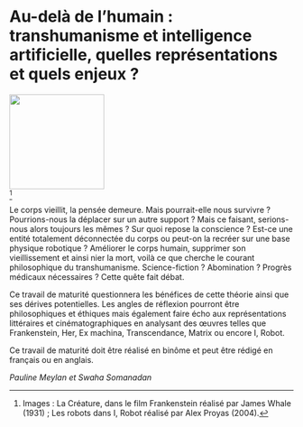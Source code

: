 # Au-delà de l'humain : \linebreak transhumanisme et intelligence artificielle, quelles représentations et quels enjeux ?

::: {.center data-latex=""}
![](images/au-dela-de-lhumain.jpg){height=12em}  
^[Images : La Créature, dans le film Frankenstein réalisé par James Whale (1931) ; Les robots dans I, Robot réalisé par Alex Proyas (2004).]
:::

\vspace{\stretch{1}}

Le corps vieillit, la pensée demeure. Mais pourrait-elle nous survivre ? Pourrions-nous la déplacer sur un autre support ? Mais ce faisant, serions-nous alors toujours les mêmes ? Sur quoi repose la conscience ? Est-ce une entité totalement déconnectée du corps ou peut-on la recréer sur une base physique robotique ?
Améliorer le corps humain, supprimer son vieillissement et ainsi nier la mort, voilà ce que cherche le courant philosophique du transhumanisme. Science-fiction ? Abomination ? Progrès médicaux nécessaires ? Cette quête fait débat. 

Ce travail de maturité questionnera les bénéfices de cette théorie ainsi que ses dérives potentielles. Les angles de réflexion pourront être philosophiques et éthiques mais également faire écho aux représentations littéraires et cinématographiques en analysant des œuvres telles que Frankenstein, Her, Ex machina, Transcendance, Matrix ou encore I, Robot. 

\clearpage

Ce travail de maturité doit être réalisé en binôme et peut être rédigé en français ou en anglais.  

::: {.signature data-latex=""}
_Pauline Meylan et Swaha Somanadan_
:::